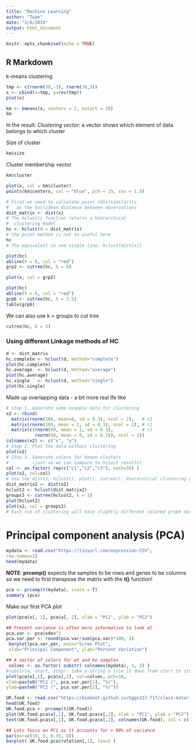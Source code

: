 ```yaml
---
title: "Machine Learning"
author: "Tuan"
date: "2/6/2019"
output: html_document
---
```


```r
knitr::opts_chunk$set(echo = TRUE)
```

## R Markdown

k-means clustering

```r
tmp <- c(rnorm(30,-3), rnorm(30,3))
x <- cbind(x=tmp, y=rev(tmp))
plot(x)
```

```r
km <- kmeans(x, centers = 2, nstart = 20)
km
```

In the result:
*Clustering vector*: a vector shows which element of data belongs to which cluster

Size of cluster
```r
km$size
```

Cluster membership vector
```r
km$cluster
```

```r
plot(x, col = km$cluster)
points(km$centers, col = "blue", pch = 15, cex = 1.5)
```

```r
# First we need to calculate point (dis)similarity
#   as the Euclidean distance between observations
dist_matrix <- dist(x)
# The hclust() function returns a hierarchical
#  clustering model
hc <- hclust(d = dist_matrix)
# the print method is not so useful here
hc
# The equivalent in one single line: hclust(dist(x))
```

```r
plot(hc)
abline(h = 6, col = "red")
grp2 <- cutree(hc, h = 6)
```
```r
plot(x, col = grp2)
```

```r
plot(hc)
abline(h = 6, col = "red")
grp6 <- cutree(hc, h = 2.5)
table(grp6)
```
We can also use k = groups to cut tree
```r
cutree(hc, k = 3)
```
### Using different Linkage methods of HC
```r
d <- dist_matrix
hc.complete <- hclust(d, method="complete")
plot(hc.complete)
hc.average  <- hclust(d, method="average")
plot(hc.average)
hc.single   <- hclust(d, method="single")
plot(hc.single)
```
Made up overlapping data - a bit more real lfe like
```r
# Step 1. Generate some example data for clustering
x2 <- rbind(
  matrix(rnorm(100, mean=0, sd = 0.3), ncol = 2),   # c1
  matrix(rnorm(100, mean = 1, sd = 0.3), ncol = 2), # c2
  matrix(c(rnorm(50, mean = 1, sd = 0.3),           # c3
           rnorm(50, mean = 0, sd = 0.3)), ncol = 2))
colnames(x2) <- c("x", "y")
# Step 2. Plot the data without clustering
plot(x2)
# Step 3. Generate colors for known clusters
#         (just so we can compare to hclust results)
col <- as.factor( rep(c("c1","c2","c3"), each=50) )
plot(x2, col=col)
# Use the dist(), hclust(), plot(), cutree(). Hierarchical clustering goes through 3 main steps: distance matrix, hclust, and plot.
dist_matrix2 <- dist(x2)
hclust2 <- hclust(dist_matrix2)
groups3 <- cutree(hclust2, k = 3)
plot(hclust2)
plot(x2, col = groups3)
# Each run of clustering will have slightly different colored graph due to random assignment at the beginning of the algorithm.
```

# Principal component analysis (PCA)
```r
mydata <- read.csv("https://tinyurl.com/expression-CSV",
row.names=1)
head(mydata)
```

**NOTE**: **prcomp()** expects the samples to be rows and genes to be columns so we need to first transpose the matrix with the **t()** function!
```r
pca <- prcomp(t(mydata), scale = T)
summary (pca)
```

Make our first PCA plot
```r
plot(pca$x[, 1], pca$x[, 2], xlab = "PC1", ylab = "PC2")
```

```r
## Precent variance is often more informative to look at
pca.var <- pca$sdev^2
pca.var.per <- round(pca.var/sum(pca.var)*100, 1)
 barplot(pca.var.per, main="Scree Plot",
 xlab="Principal Component", ylab="Percent Variation")
```

```r
## A vector of colors for wt and ko samples
 colvec <- as.factor( substr( colnames(mydata), 1, 2) )
#substr(x, start, stop): take a string a trim it down from start to stop
plot(pca$x[,1], pca$x[,2], col=colvec, pch=16,
xlab=paste0("PC1 (", pca.var.per[1], "%)"),
ylab=paste0("PC2 (", pca.var.per[2], "%)"))
```

```r
UK.food <- read.csv("https://bioboot.github.io/bggn213_f17/class-material/UK_foods.csv", row.names = 1)
head(UK.food)
UK.food.pca <- prcomp(t(UK.food))
plot(UK.food.pca$x[,1], UK.food.pca$x[,2], xlab = "PC1", ylab = "PC2")
text(UK.food.pca$x[,1], UK.food.pca$x[,2], colnames(UK.food), col = c("orange", "red", "blue", "dark green"))
```
```r
## Lets focus on PC1 as it accounts for > 90% of variance 
par(mar=c(10, 3, 0.35, 0))
barplot( UK.food.pca$rotation[,1], las=2 )
```

